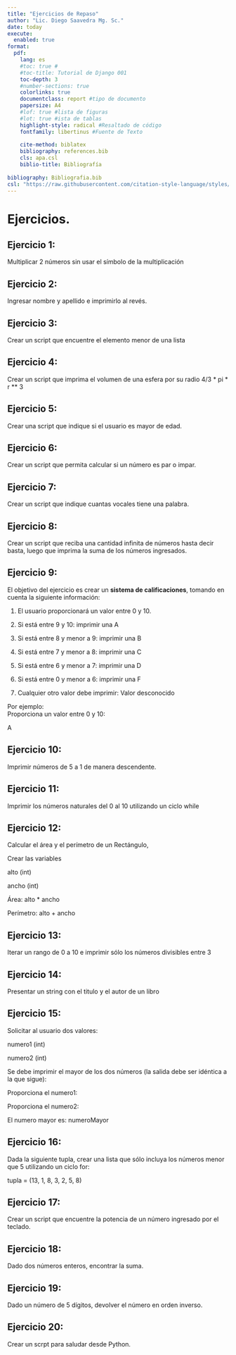 ```yaml
---
title: "Ejercicios de Repaso"
author: "Lic. Diego Saavedra Mg. Sc."
date: today
execute: 
  enabled: true
format: 
  pdf:
    lang: es
    #toc: true #
    #toc-title: Tutorial de Django 001
    toc-depth: 3
    #number-sections: true
    colorlinks: true
    documentclass: report #tipo de documento
    papersize: A4
    #lof: true #lista de figuras
    #lot: true #ista de tablas
    highlight-style: radical #Resaltado de código
    fontfamily: libertinus #Fuente de Texto
    
    cite-method: biblatex
    bibliography: references.bib
    cls: apa.csl
    biblio-title: Bibliografía
    
bibliography: Bibliografia.bib
csl: "https://raw.githubusercontent.com/citation-style-language/styles/master/apa.csl"
---
```


# Ejercicios.

## Ejercicio 1:

Multiplicar 2 números sin usar el símbolo de la multiplicación

## Ejercicio 2:

Ingresar nombre y apellido e imprimirlo al revés.

## Ejercicio 3:

Crear un script que encuentre el elemento menor de una lista

## Ejercicio 4:

Crear un script que imprima el volumen de una esfera por su radio 4/3 \* pi \* r \*\* 3

## Ejercicio 5:

Crear una script que indique si el usuario es mayor de edad.

## Ejercicio 6:

Crear un script que permita calcular si un número es par o impar.

## Ejercicio 7:

Crear un script que indique cuantas vocales tiene una palabra.

## Ejercicio 8:

Crear un script que reciba una cantidad infinita de números hasta decir basta, luego que imprima la suma de los números ingresados.

## Ejercicio 9:

El objetivo del ejercicio es crear un **sistema de calificaciones**, tomando en cuenta la siguiente información:

1.  El usuario proporcionará un valor entre 0 y 10.

2.  Si está entre 9 y 10: imprimir una A

3.  Si está entre 8 y menor a 9: imprimir una B

4.  Si está entre 7 y menor a 8: imprimir una C

5.  Si está entre 6 y menor a 7: imprimir una D

6.  Si está entre 0 y menor a 6: imprimir una F

7.  Cualquier otro valor debe imprimir: Valor desconocido\

Por ejemplo:\
Proporciona un valor entre 0 y 10:

A

## Ejercicio 10:

Imprimir números de 5 a 1 de manera descendente.

## Ejercicio 11:

Imprimir los números naturales del 0 al 10 utilizando un ciclo while

## Ejercicio 12:

Calcular el área y el perímetro de un Rectángulo,

Crear las variables

alto (int)

ancho (int)

Área: alto \* ancho

Perímetro: alto + ancho

## Ejercicio 13:

Iterar un rango de 0 a 10 e imprimir sólo los números divisibles entre 3

## Ejercicio 14:

Presentar un string con el titulo y el autor de un libro

## Ejercicio 15:

Solicitar al usuario dos valores:

numero1 (int)

numero2 (int)

Se debe imprimir el mayor de los dos números (la salida debe ser idéntica a la que sigue):

Proporciona el numero1:

Proporciona el numero2:

El numero mayor es: numeroMayor

## Ejercicio 16:

Dada la siguiente tupla, crear una lista que sólo incluya los números menor que 5 utilizando un ciclo for:

tupla = (13, 1, 8, 3, 2, 5, 8)

## Ejercicio 17:

Crear un script que encuentre la potencia de un número ingresado por el teclado.

## Ejercicio 18:

Dado dos números enteros, encontrar la suma.

## Ejercicio 19:

Dado un número de 5 dígitos, devolver el número en orden inverso.

## Ejercicio 20:

Crear un scrpt para saludar desde Python.
